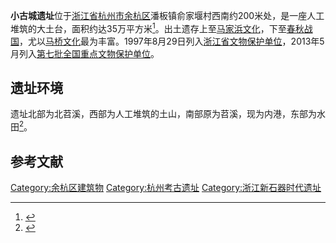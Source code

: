 {{文物保护单位
| 级别 = 全国
| 图片 = Xiaogucheng Site, 2020-01-05 02.jpg
| 名称 = 小古城遗址
| 子项 = 
| 编号 = 7-0165-1-165
| 分类 = 古遗址
| 时代 = [[新石器时代|新石器时代]]
| 所在 = [[浙江省|浙江省]][[杭州市|杭州市]]
| 登录 = 2013年3月
| Cat = 杭州市全国重点文物保护单位
}}

'''小古城遗址'''位于[[浙江省|浙江省]][[杭州市|杭州市]][[余杭区|余杭区]]潘板镇俞家堰村西南约200米处，是一座人工堆筑的大土台，面积约达35万平方米<ref>{{cite web |url=http://www.zjww.gov.cn/unit/2006-02-21/51205392.shtml |language= |title=小古城遗址 |publisher=浙江省文物局 |date= |accessdate= |archive-url=https://web.archive.org/web/20160304191446/http://www.zjww.gov.cn/unit/2006-02-21/51205392.shtml |archive-date=2016-03-04 |dead-url=yes }}</ref>。出土遗存上至[[马家浜文化|马家浜文化]]，下至[[春秋|春秋]][[战国|战国]]，尤以[[马桥文化|马桥文化]]最为丰富。1997年8月29日列入[[浙江省文物保护单位|浙江省文物保护单位]]，2013年5月列入[[第七批全国重点文物保护单位|第七批全国重点文物保护单位]]。

==遗址环境==
遗址北部为北苕溪，西部为人工堆筑的土山，南部原为苕溪，现为内港，东部为水田<ref>{{cite book |author=中共杭州市余杭区委宣传部 |authorlink= |coauthors= |title=《余杭史事》 |year=2007 |publisher=西泠印社出版社 |location=杭州 |isbn=978-7-80735-289-1 }}</ref>。

==参考文献==
{{reflist}}
{{浙江全国重点文物保护单位}}
{{杭州旅游}}{{全国重点文物保护单位小作品}}

[[Category:余杭区建筑物|Category:余杭区建筑物]]
[[Category:杭州考古遗址|Category:杭州考古遗址]]
[[Category:浙江新石器时代遗址|Category:浙江新石器时代遗址]]